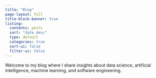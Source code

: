 ```yaml
---
title: "Blog"
page-layout: full
title-block-banner: true
listing:
  contents: posts
  sort: "date desc"
  type: default
  categories: true
  sort-ui: false
  filter-ui: false
---
```


Welcome to my blog where I share insights about data science, artificial intelligence, machine learning, and software engineering.